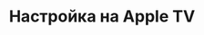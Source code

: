 ---
sidebarTitle: "Apple TV"
icon: "tv"
iconType: "solid"
title: "Настройка на Apple TV"
mode: "wide"
---